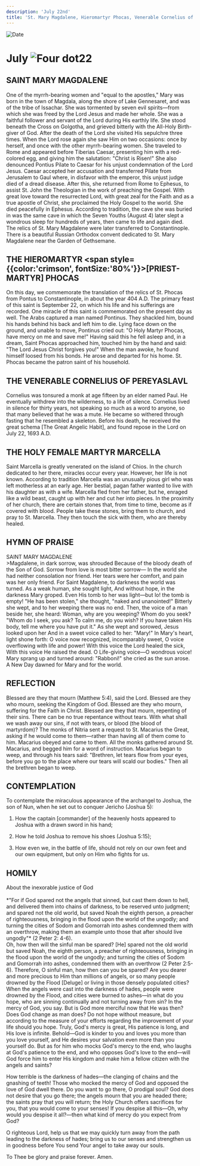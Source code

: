 ```yaml
---
description: 'July 22nd'
title: 'St. Mary Magdalene, Hieromartyr Phocas, Venerable Cornelius of Pereyaslavl, Holy Martyr Marcella'
---
```


<CustomPaginator />
<RunningHead />

<Image src="/title-imprint.png" height={68} width={50} alt="Date" className="title-imprint"/>

# <div id="date">July <Image className="four-dot" src="/four-dot.png" height={15} width={15} alt="Four dot" />22</div>

## SAINT MARY MAGDALENE

One of the myrrh-bearing women and "equal to the apostles," Mary was born in the town of Magdala, along the shore of Lake Gennesaret, and was of the tribe of Issachar. She was tormented by seven evil spirits—from which she was freed by the Lord Jesus and made her whole. She was a faithful follower and servant of the Lord during His earthly life. She stood beneath the Cross on Golgotha, and grieved bitterly with the All-Holy Birth-giver of God. After the death of the Lord she visited His sepulchre three times. When the Lord rose again she saw Him on two occasions: once by herself, and once with the other myrrh-bearing women. She traveled to Rome and appeared before Tiberias Caesar, presenting him with a red-colored egg, and giving him the salutation: "Christ is Risen!" She also denounced Pontius Pilate to Caesar for his unjust condemnation of the Lord Jesus. Caesar accepted her accusation and transferred Pilate from Jerusalem to Gaul where, in disfavor with the emperor, this unjust judge died of a dread disease. After this, she returned from Rome to Ephesus, to assist St. John the Theologian in the work of preaching the Gospel. With great love toward the resurrected Lord, with great zeal for the Faith and as a true apostle of Christ, she proclaimed the Holy Gospel to the world. She died peacefully in Ephesus. According to tradition, the cave she was buried in was the same cave in which the Seven Youths (August 4) later slept a wondrous sleep for hundreds of years, then came to life and again died. The relics of St. Mary Magdalene were later transferred to Constantinople. There is a beautiful Russian Orthodox convent dedicated to St. Mary Magdalene near the Garden of Gethsemane.

## THE HIEROMARTYR <span style={{color:'crimson', fontSize:'80%'}}>[PRIEST-MARTYR]</span> PHOCAS

On this day, we commemorate the translation of the relics of St. Phocas from Pontus to Constantinople, in about the year 404 A.D. The primary feast of this saint is September 22, on which his life and his sufferings are recorded. One miracle of this saint is commemorated on the present day as well. The Arabs captured a man named Pontinus. They shackled him, bound his hands behind his back and left him to die. Lying face down on the ground, and unable to move, Pontinus cried out: "O Holy Martyr Phocas, have mercy on me and save me!" Having said this he fell asleep and, in a dream, Saint Phocas approached him, touched him by the hand and said: "The Lord Jesus Christ forgives you!" When the man awoke, he found himself loosed from his bonds. He arose and departed for his home. St. Phocas became the patron saint of his household.

## THE VENERABLE CORNELIUS OF PEREYASLAVL

Cornelius was tonsured a monk at age fifteen by an elder named Paul. He eventually withdrew into the wilderness, to a life of silence. Cornelius lived in silence for thirty years, not speaking so much as a word to anyone, so that many believed that he was a mute. He became so withered through fasting that he resembled a skeleton. Before his death, he received the great schema [The Great Angelic Habit], and found repose in the Lord on July 22, 1693 A.D.

## THE HOLY FEMALE MARTYR MARCELLA

Saint Marcella is greatly venerated on the island of Chios. In the church dedicated to her there, miracles occur every year. However, her life is not known. According to tradition Marcella was an unusually pious girl who was left motherless at an early age. Her bestial, pagan father wanted to live with his daughter as with a wife. Marcella fled from her father, but he, enraged like a wild beast, caught up with her and cut her into pieces. In the proximity of her church, there are certain stones that, from time to time, become as if covered with blood. People take these stones, bring them to church, and pray to St. Marcella. They then touch the sick with them, who are thereby healed.


## HYMN OF PRAISE
<div style={{textAlign:'center', color:'crimson', fontWeight:'bold'}}>
SAINT MARY MAGDALENE
</div>
>Magdalene, in dark sorrow, was shrouded  
Because of the bloody death of the Son of God.  
Sorrow from love is most bitter sorrow—  
In the world she had neither consolation nor friend.  
Her tears were her comfort, and pain was her only friend.  
For Saint Magdalene, to darkness the world was turned.  
As a weak human, she sought light,  
And without hope, in the darkness Mary groped.  
Even His tomb to her was light—but lo! the tomb is empty!  
"He has been stolen," she thought, "naked and unanointed!"  
Bitterly she wept, and to her weeping there was no end.  
Then, the voice of a man beside her, she heard:  
Woman, why are you weeping? Whom do you seek?  
"Whom do I seek, you ask? To calm me, do you wish?  
If you have taken His body, tell me where you have put it."  
As she wept and sorowed, Jesus looked upon her  
And in a sweet voice called to her: "Mary!"  
In Mary's heart, light shone forth:  
O voice now recognized, incomparably sweet,  
O voice overflowing with life and power!  
With this voice the Lord healed the sick,  
With this voice He raised the dead.  
O Life-giving voice—O wondrous voice!  
Mary sprang up and turned around:  
"Rabboni!" she cried as the sun arose.  
A New Day dawned for Mary and for the world.  


## REFLECTION

Blessed are they that mourn (Matthew 5:4), said the Lord. Blessed are they who mourn, seeking the Kingdom of God. Blessed are they who mourn, suffering for the Faith in Christ. Blessed are they that mourn, repenting of their sins. There can be no true repentance without tears. With what shall we wash away our sins, if not with tears, or blood (the blood of martyrdom)? The monks of Nitria sent a request to St. Macarius the Great, asking if he would come to them—rather than having all of them come to him. Macarius obeyed and came to them. All the monks gathered around St. Macarius, and begged him for a word of instruction. Macarius began to weep, and through his tears said: "Brethren, let tears flow from your eyes, before you go to the place where our tears will scald our bodies." Then all the brethren began to weep.


## CONTEMPLATION

To contemplate the miraculous appearance of the archangel to Joshua, the son of Nun, when he set out to conquer Jericho (Joshua 5):

1. How the captain [commander] of the heavenly hosts appeared to Joshua with a drawn sword in his hand;

2. How he told Joshua to remove his shoes (Joshua 5:15);

3. How even we, in the battle of life, should not rely on our own feet and our own equipment, but only on Him who fights for us.


## HOMILY
<div style={{textAlign:'center', color:'crimson', fontWeight:'bold'}}>
About the inexorable justice of God
</div>
<br />
<div style={{textAlign:'right'}}>
*"For if God spared not the angels that sinned, but cast them down to hell, and delivered them into chains of darkness, to be reserved unto judgment; and spared not the old world, but saved Noah the eighth person, a preacher of righteousness, bringing in the flood upon the world of the ungodly; and turning the cities of Sodom and Gomorrah into ashes condemned them with an overthrow, making them an example unto those that after should live ungodly"* (2 Peter 2: 4-6).
</div>
Oh, how then will the sinful man be spared? [He] spared not the old world but saved Noah, the eighth person, a preacher of righteousness, bringing in the flood upon the world of the ungodly; and turning the cities of Sodom and Gomorrah into ashes, condemned them with an overthrow (2 Peter 2:5-6). Therefore, O sinful man, how then can you be spared? Are you dearer and more precious to Him than millions of angels, or so many people drowned by the Flood [Deluge] or living in those densely populated cities? When the angels were cast into the darkness of hades, people were drowned by the Flood, and cities were burned to ashes—in what do you hope, who are sinning continually and not turning away from sin? In the mercy of God, you say. But is God more merciful now that He was then? Does God change as man does? Do not hope without measure, but according to the measure of your efforts regarding the improvement of your life should you hope. Truly, God's mercy is great, His patience is long, and His love is infinite. Behold—God is kinder to you and loves you more than you love yourself, and He desires your salvation even more than you yourself do. But as for him who mocks God's mercy to the end, who laughs at God's patience to the end, and who opposes God's love to the end—will God force him to enter His kingdom and make him a fellow citizen with the angels and saints?

How terrible is the darkness of hades—the clanging of chains and the gnashing of teeth! Those who mocked the mercy of God and opposed the love of God dwell there. Do you want to go there, O prodigal soul? God does not desire that you go there; the angels mourn that you are headed there; the saints pray that you will return; the Holy Church offers sacrifices for you, that you would come to your senses! If you despise all this—Oh, why would you despise it all?—then what kind of mercy do you expect from God?

O righteous Lord, help us that we may quickly turn away from the path leading to the darkness of hades; bring us to our senses and strengthen us in goodness before You send Your angel to take away our souls.

To Thee be glory and praise forever. Amen.